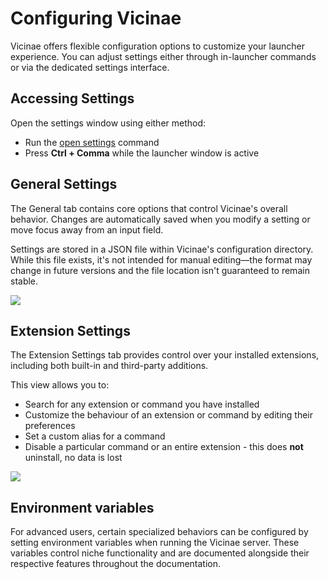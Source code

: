# Configuring Vicinae

Vicinae offers flexible configuration options to customize your launcher experience. You can adjust settings either through in-launcher commands or via the dedicated settings interface.

## Accessing Settings

Open the settings window using either method:
- Run the [open settings](vicinae://extensions/vicinae/vicinae/settings) command
- Press **Ctrl + Comma** while the launcher window is active

## General Settings

The General tab contains core options that control Vicinae's overall behavior. Changes are automatically saved when you modify a setting or move focus away from an input field.

<Warning>
Settings are stored in a JSON file within Vicinae's configuration directory. While this file exists, it's not intended for manual editing—the format may change in future versions and the file location isn't guaranteed to remain stable.
</Warning>

![](/general-config.webp)

## Extension Settings

The Extension Settings tab provides control over your installed extensions, including both built-in and third-party additions.

This view allows you to:

- Search for any extension or command you have installed
- Customize the behaviour of an extension or command by editing their preferences
- Set a custom alias for a command
- Disable a particular command or an entire extension - this does **not** uninstall, no data is lost

![](/extension-settings.webp)

## Environment variables

For advanced users, certain specialized behaviors can be configured by setting environment variables when running the Vicinae server. These variables control niche functionality and are documented alongside their respective features throughout the documentation.

